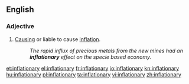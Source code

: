 ==English==

===Adjective===
{{en-adj}}

# [[cause|Causing]] or liable to cause [[inflation]].
#:''The rapid influx of precious metals from the new mines had an '''inflationary''' effect on the specie based economy.''

[[et:inflationary]]
[[el:inflationary]]
[[fr:inflationary]]
[[io:inflationary]]
[[kn:inflationary]]
[[hu:inflationary]]
[[pl:inflationary]]
[[ta:inflationary]]
[[vi:inflationary]]
[[zh:inflationary]]